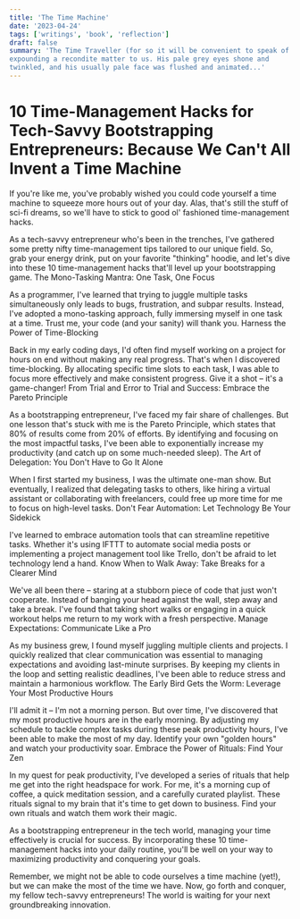 ```yaml
---
title: 'The Time Machine'
date: '2023-04-24'
tags: ['writings', 'book', 'reflection']
draft: false
summary: 'The Time Traveller (for so it will be convenient to speak of him) was
expounding a recondite matter to us. His pale grey eyes shone and
twinkled, and his usually pale face was flushed and animated...'
---
```


# 10 Time-Management Hacks for Tech-Savvy Bootstrapping Entrepreneurs: Because We Can't All Invent a Time Machine

If you're like me, you've probably wished you could code yourself a time machine to squeeze more hours out of your day. Alas, that's still the stuff of sci-fi dreams, so we'll have to stick to good ol' fashioned time-management hacks.

As a tech-savvy entrepreneur who's been in the trenches, I've gathered some pretty nifty time-management tips tailored to our unique field. So, grab your energy drink, put on your favorite "thinking" hoodie, and let's dive into these 10 time-management hacks that'll level up your bootstrapping game.
The Mono-Tasking Mantra: One Task, One Focus

As a programmer, I've learned that trying to juggle multiple tasks simultaneously only leads to bugs, frustration, and subpar results. Instead, I've adopted a mono-tasking approach, fully immersing myself in one task at a time. Trust me, your code (and your sanity) will thank you.
Harness the Power of Time-Blocking

Back in my early coding days, I'd often find myself working on a project for hours on end without making any real progress. That's when I discovered time-blocking. By allocating specific time slots to each task, I was able to focus more effectively and make consistent progress. Give it a shot – it's a game-changer!
From Trial and Error to Trial and Success: Embrace the Pareto Principle

As a bootstrapping entrepreneur, I've faced my fair share of challenges. But one lesson that's stuck with me is the Pareto Principle, which states that 80% of results come from 20% of efforts. By identifying and focusing on the most impactful tasks, I've been able to exponentially increase my productivity (and catch up on some much-needed sleep).
The Art of Delegation: You Don't Have to Go It Alone

When I first started my business, I was the ultimate one-man show. But eventually, I realized that delegating tasks to others, like hiring a virtual assistant or collaborating with freelancers, could free up more time for me to focus on high-level tasks.
Don't Fear Automation: Let Technology Be Your Sidekick

I've learned to embrace automation tools that can streamline repetitive tasks. Whether it's using IFTTT to automate social media posts or implementing a project management tool like Trello, don't be afraid to let technology lend a hand.
Know When to Walk Away: Take Breaks for a Clearer Mind

We've all been there – staring at a stubborn piece of code that just won't cooperate. Instead of banging your head against the wall, step away and take a break. I've found that taking short walks or engaging in a quick workout helps me return to my work with a fresh perspective.
Manage Expectations: Communicate Like a Pro

As my business grew, I found myself juggling multiple clients and projects. I quickly realized that clear communication was essential to managing expectations and avoiding last-minute surprises. By keeping my clients in the loop and setting realistic deadlines, I've been able to reduce stress and maintain a harmonious workflow.
The Early Bird Gets the Worm: Leverage Your Most Productive Hours

I'll admit it – I'm not a morning person. But over time, I've discovered that my most productive hours are in the early morning. By adjusting my schedule to tackle complex tasks during these peak productivity hours, I've been able to make the most of my day. Identify your own "golden hours" and watch your productivity soar.
Embrace the Power of Rituals: Find Your Zen

In my quest for peak productivity, I've developed a series of rituals that help me get into the right headspace for work. For me, it's a morning cup of coffee, a quick meditation session, and a carefully curated playlist. These rituals signal to my brain that it's time to get down to business. Find your own rituals and watch them work their magic.

As a bootstrapping entrepreneur in the tech world, managing your time effectively is crucial for success. By incorporating these 10 time-management hacks into your daily routine, you'll be well on your way to maximizing productivity and conquering your goals.

Remember, we might not be able to code ourselves a time machine (yet!), but we can make the most of the time we have. Now, go forth and conquer, my fellow tech-savvy entrepreneurs! The world is waiting for your next groundbreaking innovation.
